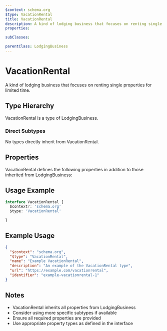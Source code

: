```yaml
---
$context: schema.org
$type: VacationRental
title: VacationRental
description: A kind of lodging business that focuses on renting single properties for limited time.
properties:

subClasses:

parentClass: LodgingBusiness
---
```


# VacationRental

A kind of lodging business that focuses on renting single properties for limited time.

## Type Hierarchy

VacationRental is a type of LodgingBusiness.

### Direct Subtypes

No types directly inherit from VacationRental.

## Properties

VacationRental defines the following properties in addition to those inherited from LodgingBusiness:



## Usage Example

```typescript
interface VacationRental {
  $context?: 'schema.org'
  $type: 'VacationRental'

}
```

## Example Usage

```json
{
  "$context": "schema.org",
  "$type": "VacationRental",
  "name": "Example VacationRental",
  "description": "An example of the VacationRental type",
  "url": "https://example.com/vacationrental",
  "identifier": "example-vacationrental-1"
}
```

## Notes

- VacationRental inherits all properties from LodgingBusiness
- Consider using more specific subtypes if available
- Ensure all required properties are provided
- Use appropriate property types as defined in the interface
